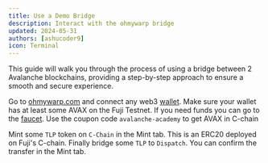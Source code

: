 ```yaml
---
title: Use a Demo Bridge
description: Interact with the ohmywarp bridge
updated: 2024-05-31
authors: [ashucoder9]
icon: Terminal
---
```


This guide will walk you through the process of using a bridge between 2 Avalanche blockchains, providing a step-by-step approach to ensure a smooth and secure experience.

Go to [ohmywarp.com](https://ohmywarp.com) and connect any web3 [wallet](core.app). Make sure your wallet has at least some AVAX on the Fuji Testnet. If you need funds you can go to the [faucet](faucet.avax.network). Use the coupon code `avalanche-academy` to get AVAX in C-chain

Mint some `TLP` token on `C-Chain` in the Mint tab. This is an ERC20 deployed on Fuji's C-chain.
Finally bridge some `TLP` to `Dispatch`. You can confirm the transfer in the Mint tab.
